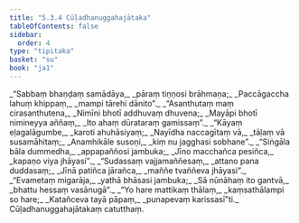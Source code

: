 ```yaml
---
title: "5.3.4 Cūḷadhanuggahajātaka"
tableOfContents: false
sidebar:
  order: 4
type: "tipitaka"
basket: "su"
book: "ja1"
---
```



<DynamicBreadcrumb />

<Division number="128" book="ja1">

<Paragraph number="1298" type="verses" book="ja1">
_“Sabbaṃ bhaṇḍaṃ samādāya,_  
_pāraṃ tiṇṇosi brāhmaṇa;_  
_Paccāgaccha lahuṃ khippaṃ,_  
_mampi tārehi dānito”._  

</Paragraph>

</Division>
<Division number="129" book="ja1">

<Paragraph number="1299" type="verses" book="ja1">
_“Asanthutaṃ maṃ cirasanthutena,_  
_Nimīni bhotī addhuvaṃ dhuvena;_  
_Mayāpi bhotī nimineyya aññaṃ,_  
_Ito ahaṃ dūrataraṃ gamissaṃ”._  

</Paragraph>

</Division>
<Division number="130" book="ja1">

<Paragraph number="1300" type="verses" book="ja1">
_“Kāyaṃ eḷagalāgumbe,_  
_karoti ahuhāsiyaṃ;_  
_Nayīdha naccagītaṃ vā,_  
_tāḷaṃ vā susamāhitaṃ;_  
_Anamhikāle susoṇi,_  
_kiṃ nu jagghasi sobhane”._  

</Paragraph>

</Division>
<Division number="131" book="ja1">

<Paragraph number="1301" type="verses" book="ja1">
_“Siṅgāla bāla dummedha,_  
_appapaññosi jambuka;_  
_Jīno macchañca pesiñca,_  
_kapaṇo viya jhāyasi”._  

</Paragraph>

</Division>
<Division number="132" book="ja1">

<Paragraph number="1302" type="verses" book="ja1">
_“Sudassaṃ vajjamaññesaṃ,_  
_attano pana duddasaṃ;_  
_Jīnā patiñca jārañca,_  
_maññe tvaññeva jhāyasi”._  

</Paragraph>

</Division>
<Division number="133" book="ja1">

<Paragraph number="1303" type="verses" book="ja1">
_“Evametaṃ migarāja,_  
_yathā bhāsasi jambuka;_  
_Sā nūnāhaṃ ito gantvā,_  
_bhattu hessaṃ vasānugā”._  

</Paragraph>

</Division>
<Division number="134" book="ja1">

<Paragraph number="1304" type="verses" book="ja1">
_“Yo hare mattikaṃ thālaṃ,_  
_kaṃsathālampi so hare;_  
_Katañceva tayā pāpaṃ,_  
_punapevaṃ karissasī”ti._  


</Paragraph>
</Division>

<Paragraph number="1305" type="center" book="ja1">
Cūḷadhanuggahajātakaṃ catutthaṃ.
</Paragraph>